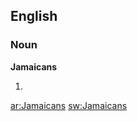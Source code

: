 ==English==

===Noun===
'''Jamaicans'''

# {{plural of|[[Jamaican]]}}

[[ar:Jamaicans]]
[[sw:Jamaicans]]